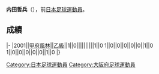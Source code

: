 {{unreferenced|time=2013-07-16T09:32:49+00:00}}
{{Infobox football biography
|name=内田哲兵
|image=
|fullname=内田哲兵
|birth_date={{Birth date and age|1975|5|22}}
|cityofbirth=[[大阪府|大阪府]]
|countryofbirth=[[日本|日本]]
|position=[[中场|中场]]
|currentclub=
|years=2001
|clubs=[[甲府風林|甲府風林]]
|caps(goals)=
|nationalyears=
|nationalteam=
|nationalcaps(goals)=
}}
'''内田哲兵'''（{{Bd|1975年|5月22日||}}），前[[日本|日本]][[足球|足球]][[運動員|運動員]]。

==成績==
{{Football player club statistics 1|YYN}}
{{Football player club statistics 2|JPN|YYN}}
|-
|2001||[[甲府風林|甲府風林]]||[[日本職業足球乙級聯賽|乙級]]||1||0||||||||||1||0
{{Football player club statistics 3|1|JPN}}1||0||0||0||0||0||1||0
{{Football player club statistics 5}}1||0||0||0||0||0||1||0
|}

{{Japan-sport-bio-stub}}
{{Soccer-player-stub}}
[[Category:日本足球運動員|Category:日本足球運動員]]
[[Category:大阪府足球運動員|Category:大阪府足球運動員]]